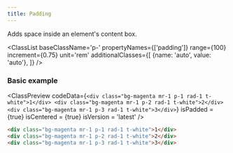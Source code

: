 ```yaml
---
title: Padding
---
```



Adds space inside an element's content box.

<ClassList 
  baseClassName='p-' 
  propertyNames={['padding']} 
  range={100} 
  increment={0.75} 
  unit='rem' 
  additionalClasses={[
    {name: 'auto', value: 'auto'},
  ]} 
/>

### Basic example

<ClassPreview
  codeData={`
    <div class="bg-magenta mr-1 p-1 rad-1 t-white">1</div>
    <div class="bg-magenta mr-1 p-2 rad-1 t-white">2</div>
    <div class="bg-magenta mr-1 p-3 rad-1 t-white">3</div>
  `}
  isPadded = {true}
  isCentered = {true}
  isVersion = 'latest'
/>

```html
<div class="bg-magenta mr-1 p-1 rad-1 t-white">1</div>
<div class="bg-magenta mr-1 p-2 rad-1 t-white">2</div>
<div class="bg-magenta mr-1 p-3 rad-1 t-white">3</div>
```